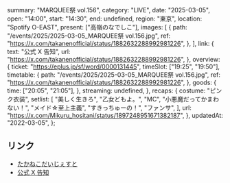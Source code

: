   summary: "MARQUEE祭 vol.156",
  category: "LIVE",
  date: "2025-03-05",
  open: "14:00",
  start: "14:30",
  end: undefined,
  region: "東京",
  location: "Spotify O-EAST",
  present: ["高嶺のなでしこ"],
  images: [
    {
      path: "/events/2025/2025-03-05_MARQUEE祭 vol.156.jpg",
      ref: "https://x.com/takanenofficial/status/1882632288992981226",
    },
  ],
  link: {
    text: "公式 X 告知",
    url: "https://x.com/takanenofficial/status/1882632288992981226",
  },
  overview: {
    ticket: "https://eplus.jp/sf/word/0000131445",
    timeSlot: ["19:25", "19:50"],
    timetable: {
      path: "/events/2025/2025-03-05_MARQUEE祭 vol.156.jpg",
      ref: "https://x.com/takanenofficial/status/1882632288992981226",
    },
    goods: {
      time: ["20:05", "21:05"],
    },
    streaming: undefined,
  },
  recaps: {
    costume: "ピンク衣装",
    setlist: [
      "美しく生きろ",
      "乙女どもよ。",
      "MC",
      "小悪魔だってかまわない！",
      "メイド☆至上主義",
      "すきっちゅーの！",
      "ファンサ",
    ],
    url: "https://x.com/Mikuru_hositani/status/1897248951671382187",
  },
  updatedAt: "2022-03-05",
};

## リンク

- [たかねこだいじぇすと](https://x.com/takanenofficial/status/1897281117008576596)
- [公式 X 告知](https://x.com/takanenofficial/status/1882632288992981226)
